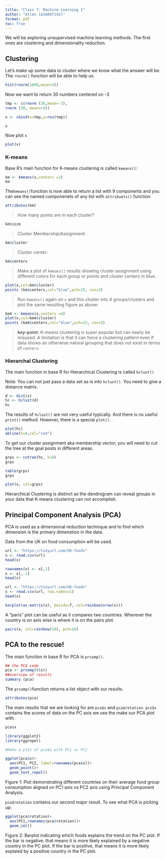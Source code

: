 ```yaml
---
title: "Class 7: Machine Learning 1"
author: "Allen (A16897142)"
format: pdf
toc: True
---
```


We will be exploring unsupervised machine learning methods. The first ones are clustering and dimensionality reduction.

## Clustering

Let's make up some data to cluster where we know what the answer will be. The `rnorm()` function will be able to help us.

```r
hist(rnorm(1000,mean=3))
```

Now we want to return 30 numbers centered on -3

```r
tmp <- c(rnorm (30,mean=-3),
rnorm (30, mean=+3))

x <- cbind(x=tmp,y=rev(tmp))

x
```

Now plot `x`

```r
plot(x)
```

### K-means

Base R's main function for K-means clustering is called `kmeans()`:

```r
km <- kmeans(x,centers =2)
km
```
The`kmeans()`function is now able to return a list with 9 components and you can see the named componenets of any list with `attribuets()` function.

```r
attributes(km)
```

> How many points are in each cluster?

```r
km$size
```
> Cluster Membership/Assignment:

```r
km$cluster
```

> Cluster center:

```r
km$centers
```

> Make a plot of `kmeans()` results showing cluster assignment using different colors for each group or points and cluster centers in blue.

```r
plot(x,col=km$cluster)
points (km$centers,col="blue",pch=15, cex=2)
```
> Run `kmeans()` again on `x` and this cluster into 4 groups/clusters and plot the same resulting figure as above:

```r
km4 <- kmeans(x,centers =4)
plot(x,col=km4$cluster)
points (km4$centers,col="blue",pch=15, cex=2)
```

> **key-point**: K-means clustering is super popular but can easily be misused. A limitation is that it can force a clustering pattern even if data shows an otherwise natural grouping that does not exist in terms of `centers`.

### Hierarchal Clustering

The main function in base R for Hierarchical Clustering is called `hclust()`

Note: You can not just pass a data set as is into `hclust()`. You need to give a distance matrix.
```r
d <- dist(x)
hc <- hclust(d)
hc
```

The results of `hclust()` are not very useful typically. And there is no useful `print()` method. However, there is a special `plot()`.

```r
plot(hc)
abline(h=8,col="red")
```

To get our cluster assignment aka membership vector, you will need to cut the tree at the goal posts in different areas.

```r
grps <- cutree(hc, h=8)
grps
```

```r
table(grps)
grps
```

```r
plot(x, col=grps)
```

Hierarchical Clustering is distinct as the dendrogram can reveal groups in your data that K-means clustering can not accomplish.

## Principal Component Analysis (PCA)

PCA is used as a dimensional reduction technique and to find which dimension is the primary dimenstion in the data.

Data from the UK on food consumption will be used.

```r
url <- "https://tinyurl.com/UK-foods"
x <- read.csv(url)
head(x)
```

```r
rownames(x) <- x[,1]
x <- x[,-1]
head(x)
```

```r
url <- "https://tinyurl.com/UK-foods"
x <- read.csv(url, row.names=1)
head(x)
```

```r
barplot(as.matrix(x), beside=T, col=rainbow(nrow(x)))
```

A "paris" plot can be useful as it compares two countries. Wherever the country is on axis wise is where it is on the pairs plot.

```r
pairs(x, col=rainbow(10), pch=16)
```

## PCA to the rescue!

The main function in base R for PCA is `prcomp()`.

```r
## the PCA code
pca <- prcomp(t(x))
##overview of results
summary (pca)
```

The `prcomp()`function returns a list object with our results.

```r
attributes(pca)
```

The main results that we are looking for are `pca$x` and `pca$rotation`. `pcz$x ` contains the scores of data on the PC axis we use the make our PCA plot with. 

```r
pca$x
```


```r
library(ggplot2)
library(ggrepel)

#Make a plot of pca$x with PC1 vs PC2

ggplot(pca$x)+
  aes(PC1, PC2, label=rownames(pca$x))+
  geom_point()+
  geom_text_repel()
```
Figure 1: Plot demonstrating different countries on their average food group consumption aligned on PC1 axis vs PC2 axis using Principal Component Analysis.

`pca$rotation` contains our second major result. To see what PCA is picking up:

```r
ggplot(pca$rotation)+
  aes(PC1,rownames(pca$rotation))+
  geom_col()
```
Figure 2: Barplot indicating which foods explains the trend on the PC plot. If the bar is negative, that means it is more likely explained by a negative country in the PC plot. If the bar is positive, that means it is more likely explaied by a positive country in the PC plot.



